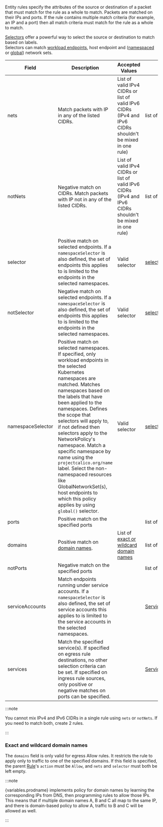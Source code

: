 
Entity rules specify the attributes of the source or destination of a packet that must match for the rule as a whole
to match. Packets are matched on their IPs and ports. If the rule contains multiple match criteria (for example, an
IP and a port) then all match criteria must match for the rule as a whole to match.

[Selectors](#selector) offer a powerful way to select the source or destination to match based on labels.  
Selectors can match [workload endpoints](../../reference/resources/workloadendpoint.mdx), host endpoint and
([namespaced](../../reference/resources/networkset.mdx) or
[global](../../reference/resources/globalnetworkset.mdx)) network sets.

| Field             | Description                                                                                                                                                                                                                                                                                                                                                                                                                                                                                                                                                 | Accepted Values                                                                                           | Schema                                      | Default |
| ----------------- | ----------------------------------------------------------------------------------------------------------------------------------------------------------------------------------------------------------------------------------------------------------------------------------------------------------------------------------------------------------------------------------------------------------------------------------------------------------------------------------------------------------------------------------------------------------- | --------------------------------------------------------------------------------------------------------- | ------------------------------------------- | ------- |
| nets              | Match packets with IP in any of the listed CIDRs.                                                                                                                                                                                                                                                                                                                                                                                                                                                                                                           | List of valid IPv4 CIDRs or list of valid IPv6 CIDRs (IPv4 and IPv6 CIDRs shouldn't be mixed in one rule) | list of cidrs                               |
| notNets           | Negative match on CIDRs. Match packets with IP not in any of the listed CIDRs.                                                                                                                                                                                                                                                                                                                                                                                                                                                                              | List of valid IPv4 CIDRs or list of valid IPv6 CIDRs (IPv4 and IPv6 CIDRs shouldn't be mixed in one rule) | list of cidrs                               |
| selector          | Positive match on selected endpoints. If a `namespaceSelector` is also defined, the set of endpoints this applies to is limited to the endpoints in the selected namespaces.                                                                                                                                                                                                                                                                                                                                                                                | Valid selector                                                                                            | [selector](#selector)                       |         |
| notSelector       | Negative match on selected endpoints. If a `namespaceSelector` is also defined, the set of endpoints this applies to is limited to the endpoints in the selected namespaces.                                                                                                                                                                                                                                                                                                                                                                                | Valid selector                                                                                            | [selector](#selector)                       |         |
| namespaceSelector | Positive match on selected namespaces. If specified, only workload endpoints in the selected Kubernetes namespaces are matched. Matches namespaces based on the labels that have been applied to the namespaces. Defines the scope that selectors will apply to, if not defined then selectors apply to the NetworkPolicy's namespace. Match a specific namespace by name using the `projectcalico.org/name` label. Select the non-namespaced resources like GlobalNetworkSet(s), host endpoints to which this policy applies by using `global()` selector. | Valid selector                                                                                            | [selector](#selector)                       |         |
| ports             | Positive match on the specified ports                                                                                                                                                                                                                                                                                                                                                                                                                                                                                                                       |                                                                                                           | list of [ports](#ports)                     |         |
| domains           | Positive match on [domain names](#exact-and-wildcard-domain-names).                                                                                                                                                                                                                                                                                                                                                                                                                                                                                         | List of [exact or wildcard domain names](#exact-and-wildcard-domain-names)                                | list of strings                             |
| notPorts          | Negative match on the specified ports                                                                                                                                                                                                                                                                                                                                                                                                                                                                                                                       |                                                                                                           | list of [ports](#ports)                     |         |
| serviceAccounts   | Match endpoints running under service accounts. If a `namespaceSelector` is also defined, the set of service accounts this applies to is limited to the service accounts in the selected namespaces.                                                                                                                                                                                                                                                                                                                                                        |                                                                                                           | [ServiceAccountMatch](#serviceaccountmatch) |         |
| services          | Match the specified service(s). If specified on egress rule destinations, no other selection criteria can be set. If specified on ingress rule sources, only positive or negative matches on ports can be specified.                                                                                                                                                                                                                                                                                                                                        |                                                                                                           | [ServiceMatch](#servicematch)               |         |

:::note

You cannot mix IPv4 and IPv6 CIDRs in a single rule using `nets` or `notNets`. If you need to match both, create 2 rules.

:::

### Exact and wildcard domain names

The `domains` field is only valid for egress Allow rules. It restricts the
rule to apply only to traffic to one of the specified domains. If this field is specified, the
parent [Rule](#rule)'s `action` must be `Allow`, and `nets` and `selector` must both be left empty.

<DomainNames />

:::note

{variables.prodname} implements policy for domain names by learning the
corresponding IPs from DNS, then programming rules to allow those IPs. This means that
if multiple domain names A, B and C all map to the same IP, and there is domain-based
policy to allow A, traffic to B and C will be allowed as well.

:::
